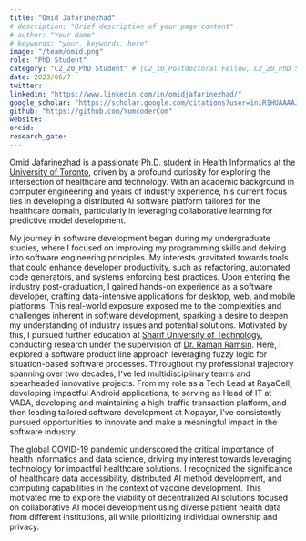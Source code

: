 ```yaml
---
title: "Omid Jafarinezhad"
# description: "Brief description of your page content"
# author: "Your Name"
# keywords: "your, keywords, here"
image: "/team/omid.png"
role: "PhD Student"
category: "C2_20_PhD Student" # [C2_10_Postdoctoral Fellow, C2_20_PhD Student, C2_30_MSc Student, C2_40_Intern, C2_50_Research Assistant, C2_60_Summer Student]
date: 2023/06/7
twitter:
linkedin: "https://www.linkedin.com/in/omidjafarinezhad/"
google_scholar: "https://scholar.google.com/citations?user=iniR1HUAAAAJ&hl=en"
github: "https://github.com/YumcoderCom"
website: 
orcid: 
research_gate:
---
```


Omid Jafarinezhad is a passionate Ph.D. student in Health Informatics at the [University of Toronto](https://www.utoronto.ca/), 
driven by a profound curiosity for exploring the intersection of healthcare and technology.
With an academic background in computer engineering and years of industry experience, 
his current focus lies in developing a distributed AI software platform tailored for the healthcare domain, 
particularly in leveraging collaborative learning for predictive model development.

My journey in software development began during my undergraduate studies, where I focused on improving 
my programming skills and delving into software engineering principles. My interests gravitated towards 
tools that could enhance developer productivity, such as refactoring, automated code generators, 
and systems enforcing best practices. Upon entering the industry post-graduation, 
I gained hands-on experience as a software developer, crafting data-intensive applications for 
desktop, web, and mobile platforms. This real-world exposure exposed me to the complexities 
and challenges inherent in software development, sparking a desire to deepen my understanding of 
industry issues and potential solutions. Motivated by this, I pursued further education at 
[Sharif University of Technology](https://en.wikipedia.org/wiki/Sharif_University_of_Technology), 
conducting research under the supervision of [Dr. Raman Ramsin](https://sharif.edu/~ramsin/). 
Here, I explored a software product line approach leveraging fuzzy logic for situation-based software processes.
Throughout my professional trajectory spanning over two decades, I've led multidisciplinary teams
 and spearheaded innovative projects. From my role as a Tech Lead at RayaCell, developing impactful Android applications, 
 to serving as Head of IT at VADA, developing and maintaining a high-traffic transaction platform, and then leading 
 tailored software development at Nopayar, I've consistently pursued opportunities to innovate and make a meaningful impact in the software industry.

The global COVID-19 pandemic underscored the critical importance of health informatics and data science, 
driving my interest towards leveraging technology for impactful healthcare solutions. 
I recognized the significance of healthcare data accessibility, distributed AI method development, and 
computing capabilities in the context of vaccine development. 
This motivated me to explore the viability of decentralized AI solutions focused on collaborative AI model development 
using diverse patient health data from different institutions, all while prioritizing individual ownership and privacy.

